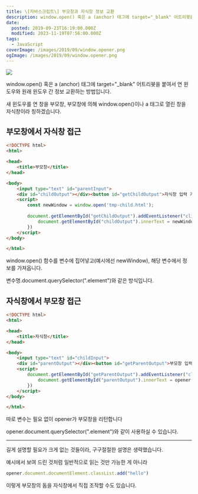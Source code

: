 ```yaml
---
title: \[자바스크립트\] 부모창과 자식창 정보 교환
description: window.open() 혹은 a (anchor) 태그에 target="_blank" 어트리븃을 붙여서 연 윈도우와 원래 윈도우 간 정보 교환하는 방법입니다.
date:
  posted: 2019-09-23T16:19:00.000Z
  modified: 2023-11-19T07:56:00.000Z
tags:
  - JavaScript
coverImage: /images/2019/09/window.opener.png
ogImage: /images/2019/09/window.opener.png
---
```


![](/images/2019/09/window.opener.png)

window.open() 혹은 a (anchor) 태그에 target="\_blank" 어트리븃을 붙여서 연 윈도우와 원래 윈도우 간 정보 교환하는 방법입니다.

새 윈도우를 연 창을 부모창, 부모창에 의해 window.open()이나 a 태그로 열린 창을 자식창이라 칭하겠습니다.

## 부모창에서 자식창 접근

```html
<!DOCTYPE html>
<html>

<head>
    <title>부모창</title>
</head>

<body>
    <input type="text" id="parentInput">
    <div id="childOutput"></div><button id="getChildOutput">자식창 입력 가져오기</button>
    <script>
        const newWindow = window.open('tmp-child.html');
            
        document.getElementById("getChildOutput").addEventListener("click", () => {
            document.getElementById("childOutput").innerText = newWindow.document.getElementById("childInput").value
        })
    </script>
</body>

</html>
```

window.open() 함수를 변수에 집어넣고(예시에선 newWindow), 해당 변수에서 정보를 가져옵니다.

변수명.document.querySelector(".element")와 같은 방식입니다.

## 자식창에서 부모창 접근

```html
<!DOCTYPE html>
<html>

<head>
    <title>자식창</title>
</head>

<body>
    <input type="text" id="childInput">
    <div id="parentOutput"></div><button id="getParentOutput">부모창 입력 가져오기</button>
    <script>
        document.getElementById("getParentOutput").addEventListener("click", () => {
            document.getElementById("parentOutput").innerText = opener.document.getElementById("parentInput").value
        })
    </script>
</body>

</html>
```

따로 변수는 필요 없이 opener가 부모창을 리턴합니다

opener.document.querySelector(".element")와 같이 사용하실 수 있습니다.

---

길게 설명할 필요가 크게 없는 것들이라, 구구절절한 설명은 생략했습니다.

예시에서 보여 드린 것처럼 일반적으로 읽는 것만 가능한 게 아니라

```js
opener.document.documentElement.classList.add("hello")
```

이렇게 부모창의 돔을 자식창에서 직접 조작할 수도 있습니다.